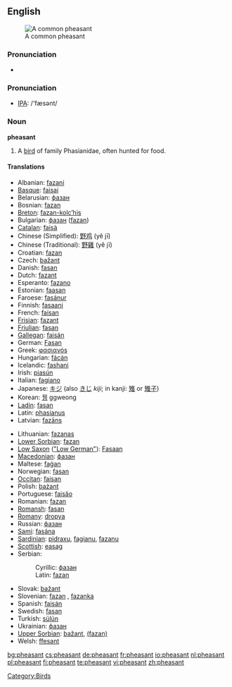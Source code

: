 {{wikipedia}}
==English==
[[Image:Common Pheasant (Hybride).jpg|thumb|A common pheasant]]

===Pronunciation===
*{{audio|en-us-pheasant.ogg|Audio (US)}}

===Pronunciation===
*[[w:IPA|IPA]]: /'fæsənt/

===Noun===
'''pheasant'''

# A [[bird]] of family Phasianidae, often hunted for food.

====Translations====
{{top}}
*Albanian: [[fazani]]
*[[Basque]]: [[faisai]]
*Belarusian: [[фазан]]
*Bosnian: [[fazan#Bosnian|fazan]] {{m}}
*[[Breton]]: [[fazan-kolc’his]]
*Bulgarian: [[фазан]] ([[fazan]])
*[[Catalan]]: [[faisà]]
*Chinese (Simplified): [[野鸡]] (yě jī)
*Chinese (Traditional): [[野雞]] (yě jī)
*Croatian: [[fazan#Croatian|fazan]] {{m}}
*Czech: [[bažant]]
*Danish: [[fasan]]
*Dutch: [[fazant]] {{m}}
*Esperanto: [[fazano]]
*Estonian: [[faasan]]
*Faroese: [[fasánur]]
*Finnish: [[fasaani]]
*French: [[faisan]] {{m}}
*[[Frisian]]: [[fazant]]
*[[Friulian]]: [[fasan]]
*[[Gallegan]]: [[faisán]]
*German: [[Fasan]] {{m}}
*Greek: [[φασιανόs]]
*Hungarian: [[fácán]]
*Icelandic: [[fashani]]
*Irish: [[piasún]]
*Italian: [[fagiano]] {{m}}
*Japanese: [[キジ]] (also [[きじ]] ''kiji''; in kanji: [[雉]] or [[雉子]])
*Korean: [[꿩]] ggweong
*[[Ladin]]: [[fasan]]
*Latin: [[phasianus]] {{m}}
*Latvian: [[fazāns]]
{{mid}}
*Lithuanian: [[fazanas]]
*[[Lower Sorbian]]: [[fazan]]
*[[Low Saxon]] ([["Low German"]]): [[Fasaan]] {{m}}
*[[Macedonian]]: [[фазан]]
*Maltese: [[faġan]]
*Norwegian: [[fasan]]
*[[Occitan]]: [[faisan]]
*Polish: [[bażant]]
*Portuguese: [[faisăo]]
*Romanian: [[fazan]]
*[[Romansh]]: [[fasan]]
*[[Romany]]: [[dropya]] {{f}}
*Russian: [[фазан#Russian|фазан]] {{m}}
*[[Sami]]: [[fasána]]
*[[Sardinian]]: [[pidraxu]], [[fagianu]], [[fazanu]]
*[[Scottish]]: [[easag]]
*Serbian:
*:Cyrillic: [[фазан#Serbian|фазан]] {{m}}
*:Latin: [[fazan#Serbian|fazan]] {{m}}
*Slovak: [[bažant]]
*Slovenian: [[fazan]] {{m}}, [[fazanka]] {{f}}
*Spanish: [[faisán]] {{m}}
*Swedish: [[fasan]]
*Turkish: [[sülün]]
*Ukrainian: [[фазан]]
*[[Upper Sorbian]]: [[bažant]], [[(fazan)]]
*Welsh: [[ffesant]]
{{bottom}}

[[Category:Birds]]

[[bg:pheasant]]
[[cs:pheasant]]
[[de:pheasant]]
[[fr:pheasant]]
[[io:pheasant]]
[[nl:pheasant]]
[[pl:pheasant]]
[[fi:pheasant]]
[[te:pheasant]]
[[vi:pheasant]]
[[zh:pheasant]]